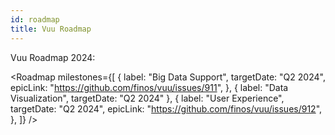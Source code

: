 ```yaml
---
id: roadmap
title: Vuu Roadmap
---
```



<SvgDottySeparator />

Vuu Roadmap 2024:

<Roadmap
  milestones={[
    {
      label: "Big Data Support",
      targetDate: "Q2 2024",
      epicLink: "https://github.com/finos/vuu/issues/911",
    },
    { label: "Data Visualization", targetDate: "Q2 2024" },
    {
      label: "User Experience",
      targetDate: "Q2 2024",
      epicLink: "https://github.com/finos/vuu/issues/912",
    },
  ]}
/>
<SvgDottySeparator />
